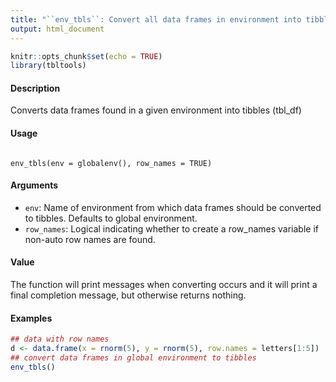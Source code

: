 ```yaml
---
title: "``env_tbls``: Convert all data frames in environment into tibbles"
output: html_document
---
```


```r
knitr::opts_chunk$set(echo = TRUE)
library(tbltools)
```


#### Description
Converts data frames found in a given environment into tibbles (tbl_df)

#### Usage

<pre><code>
env_tbls(env = globalenv(), row_names = TRUE)
</code></pre>

#### Arguments
* ``env``: Name of environment from which data frames should be converted to tibbles. Defaults to global environment.
* ``row_names``: Logical indicating whether to create a row_names variable if non-auto row names are found.

#### Value

The function will print messages when converting occurs and it will print a final completion message, but otherwise returns nothing.

#### Examples
```r
## data with row names
d <- data.frame(x = rnorm(5), y = rnorm(5), row.names = letters[1:5])
## convert data frames in global environment to tibbles
env_tbls()
```
